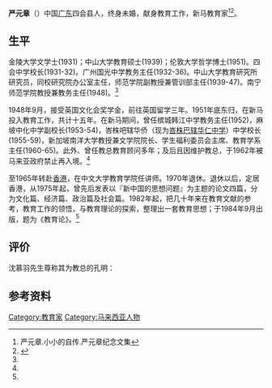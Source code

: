 {{copyedit|time=2015-02-21T05:21:25+00:00}}
'''严元章'''（{{bd|1909年||1996年|7月27日}}）中国[[广东|广东]]四会县人，终身未婚，献身教育工作，新马教育家<ref>严元章.小小的自传.严元章纪念文集</ref><ref name="sinchew.com.my">{{cite news|url=http://www.sinchew.com.my/node/869884|title=曾任校长影响深远．华中取回严元章逾千藏书|date=2012-03-28|publisher=[[星洲网|星洲网]]|accessdate=2018-01-02|archive-date=2018-01-03|archive-url=https://web.archive.org/web/20180103024731/http://www.sinchew.com.my/node/869884|dead-url=no}}</ref>。
==生平==
金陵大学文学士(1931)；中山大学教育硕士(1939)；伦敦大学哲学博土(1951)。四会中学校长(1931-32)。广州国光中学教务主任(1932-36)。中山大学教育研究所研究员，同校研究院办公室主任，师范学院副教授兼管训部主任(1939-47)。南宁师范学院教授兼教务主任(1948)。<ref name="sinchew.com.my"/>

1948年9月，接受英国文化会奖学金，前往英国留学三年。1951年底东归，在新马投入教育工作，共计十五年。在新马期间，曾任槟城韩江中学教务主任(1952)，麻坡中化中学副校长(1953-54)，峇株吧辖华侨（现为[[峇株巴辖华仁中学|峇株巴辖华仁中学]]）中学校长(1955-59)，新加坡南洋大学教授兼文学院院长、学生福利委员会主席、教育学系主任(1960-65)。此外、曾任教总教育顾问多年；及后且因维护教总，于1962年被马来亚政府禁止再入境。<ref name="sinchew.com.my"/>

至1965年转赴[[香港|香港]]，在中文大学教育学院任讲师。1970年退休。退休以后，定居香港，从1975年起，曾先后发表以『新中国的思想问题』为主题的论文四篇，分为文化篇、经济篇、政治篇及社会篇。1982年起，把几十年来在教育文献的参考，教育工作的领悟，与教育理论的探索，整理出一套教育思想；于1984年9月出版，题为《教育论》。<ref name="sinchew.com.my"/>
==评价==
沈慕羽先生尊称其为教总的孔明：
{{cquote|说起严元章博士与教总的关系，我可说他是教总的孔明。说起他与华教的关系，我说他是华教的一盏明灯。

当五十年代初期政府有意采纳巴恩斯报告书作为起草拉刹报告书之蓝本时，华教亮起红灯，我们为争取应得之权利，极需要一位智多星作为军师。

很幸运的严博士受聘于槟城韩江中学，乐意拔刀相助。教总如鱼得水，大家额首称庆。|<ref>沈慕羽.严元章博士与教总及华教的关系.严元章纪念文集</ref>}}

== 参考资料 ==
{{Portal box|马来西亚}}
{{reflist}}

[[Category:教育家|Category:教育家]]
[[Category:马来西亚人物|Category:马来西亚人物]]